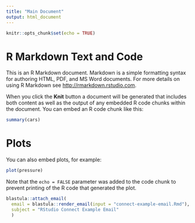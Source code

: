 ```yaml
---
title: "Main Document"
output: html_document
---
```


```r
knitr::opts_chunk$set(echo = TRUE)
```

# R Markdown Text and Code

This is an R Markdown document. Markdown is a simple formatting syntax for authoring HTML, PDF, and MS Word documents. For more details on using R Markdown see <http://rmarkdown.rstudio.com>.

When you click the **Knit** button a document will be generated that includes both content as well as the output of any embedded R code chunks within the document. You can embed an R code chunk like this:

```r
summary(cars)
```

# Plots

You can also embed plots, for example:

```r
plot(pressure)
```

Note that the `echo = FALSE` parameter was added to the code chunk to prevent printing of the R code that generated the plot.

```r
blastula::attach_email(
  email = blastula::render_email(input = "connect-example-email.Rmd"),
  subject = "RStudio Connect Example Email"
  )
```

